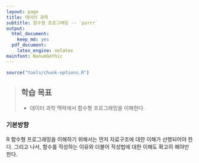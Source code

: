 ```yaml
---
layout: page
title: 데이터 과학
subtitle: 함수형 프로그래밍 -- `purrr`
output:
  html_document: 
    keep_md: yes
  pdf_document:
    latex_engine: xelatex
mainfont: NanumGothic
---
```



```r
source("tools/chunk-options.R")
```


> ## 학습 목표 {.objectives}
>
> * 데이터 과학 맥락에서 함수형 프로그래밍을 이해한다.

### 기본방향


R 함수형 프로그래밍을 이해하기 위해서는 먼저 자료구조에 대한 이해가 선행되어야 한다. 그리고 나서,
함수를 작성하는 이유와 더불어 작성법에 대한 이해도 확고히 해야만 한다.


